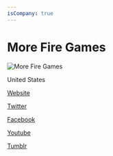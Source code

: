 ```yaml
---
isCompany: true
---
```


# More Fire Games

![More Fire Games](https://pbs.twimg.com/profile_images/771691244300951552/Y6FreC4b_400x400.jpg)

<Location>

United States

</Location>

<Website>

[Website](http://morefiregames.com)

[Twitter](https://twitter.com/MoreFireGames)

[Facebook](http://facebook.com/MoreFireGames)

[Youtube](https://www.youtube.com/c/MoreFireGames)

[Tumblr](http://morefiregames.tumblr.com)

</Website>
